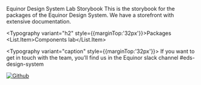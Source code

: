 
<Meta title="Introduction" />

<Typography variant="h1">Equinor Design System Lab Storybook</Typography>
<Typography variant="ingress">
  This is the storybook for the packages of the Equinor Design
  System. We have a <Typography link href="https://eds.equinor.com/">storefront</Typography> with
  extensive documentation.
</Typography>

<Typography variant="h2" style={{marginTop:'32px'}}>Packages</Typography>
<List>
    <List.Item><Typography link href="/?path=/docs/components">Components lab</Typography></List.Item>
</List>

<Typography variant="caption" style={{marginTop:'32px'}}>
  If you want to get in touch with the team, you’ll find us in the Equinor slack channel  <Typography link href="https://equinor.slack.com/archives/CJT20H1B9">#eds-design-system</Typography>
</Typography>

[![Github](https://badgen.net/badge/icon/github?icon=github&label)](https://github.com/equinor/design-system)

